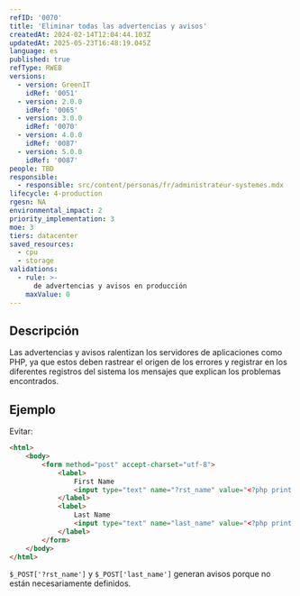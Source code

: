 ```yaml
---
refID: '0070'
title: 'Eliminar todas las advertencias y avisos'
createdAt: 2024-02-14T12:04:44.103Z
updatedAt: 2025-05-23T16:48:19.045Z
language: es
published: true
refType: RWEB
versions:
  - version: GreenIT
    idRef: '0051'
  - version: 2.0.0
    idRef: '0065'
  - version: 3.0.0
    idRef: '0070'
  - version: 4.0.0
    idRef: '0087'
  - version: 5.0.0
    idRef: '0087'
people: TBD
responsible:
  - responsible: src/content/personas/fr/administrateur-systemes.mdx
lifecycle: 4-production
rgesn: NA
environmental_impact: 2
priority_implementation: 3
moe: 3
tiers: datacenter
saved_resources:
  - cpu
  - storage
validations:
  - rule: >-
      de advertencias y avisos en producción
    maxValue: 0
---
```


## Descripción

Las advertencias y avisos ralentizan los servidores de aplicaciones como PHP, ya que estos deben rastrear el origen de los errores y registrar en los diferentes registros del sistema los mensajes que explican los problemas encontrados.

## Ejemplo

Evitar:
```html
<html>
 	<body>
     	<form method="post" accept-charset="utf-8">
         	<label>
             	First Name
             	<input type="text" name="?rst_name" value="<?php print $_POST['?rst_name'] ?>" placeholder="">
        	</label>	 
         	<label>
              	Last Name
              	<input type="text" name="last_name" value="<?php print $_POST['last_name'] ?>" placeholder="">
         	</label>	 
     	</form>
 	</body>
</html>
```
`$_POST['?rst_name']` y `$_POST['last_name']`  generan avisos porque no están necesariamente definidos.



